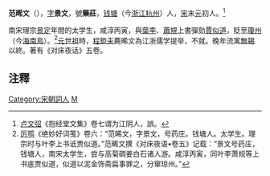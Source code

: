 '''范晞文'''（{{bd|?||?|}}），[[表字|字]]'''景文'''，號'''藥莊'''，[[钱塘县|钱塘]]（今[[浙江|浙江]][[杭州|杭州]]）人，[[南宋|宋]]末[[元朝|元]]初人。<ref>[[卢文弨|卢文弨]]《抱经堂文集》卷七谓为江阴人，誤。</ref>

南宋理宗[[景定|景定]]年間的太学生，咸淳丙寅，與[[葉李|葉李]]、[[蕭規|蕭規]]上書彈劾[[賈似道|賈似道]]，貶至[[瓊州|瓊州]]（今[[海南島|海南島]]）。<ref>[[厉鹗|厉鹗]]《绝妙好词笺》卷六：“范晞文，字景文，号药庄。钱塘人。太学生。理宗时与叶李上书诋贾似道。”范晞文撰《对床夜语•卷五》记载：“景文号药庄，钱塘人，南宋太学生，尝与高菊磵姜白石诸人游。咸淳丙寅，同叶李萧规等上书底贾似道，似道以泥金饰斋扁事罪之，分窜琼州。”</ref>[[元世祖|元世祖]]時，[[程鉅夫|程鉅夫]]薦晞文為江浙儒学提举，不就。晚年流寓[[無錫|無錫]]以終。著有《对床夜话》五卷。

==注釋==
{{reflist}}
{{DEFAULTSORT:Fan范}}
[[Category:宋朝詞人|Category:宋朝詞人]]
[[Category:范姓|M]]